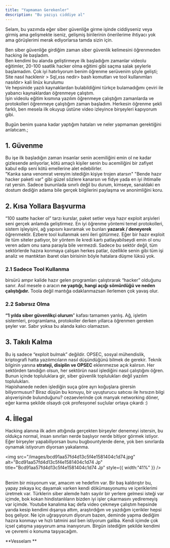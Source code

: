 ```yaml
---
title: "Yapmaman Gerekenler"
description: "Bu yazıyı ciddiye al"
---
```


Selam, bu yazımda eğer siber güvenliğe girme işinde ciddiyseniz veya girmiş ama gelişmekte iseniz, gelişmiş birilerinin önerilerime ihtiyacı yok ama görüşlerimi merak ediyorlarsa tamda sizin için.

Ben siber güvenliğe girdiğim zaman siber güvenlik kelimesini öğrenmeden hacking ile başladım.\
Ben kendimi bu alanda geliştirmeye ilk başladığım zamanlar videolu eğitimler, 20-100 saatlik hacker olma eğitimi gibi saçma salak şeylerle başlamadım. Çok iyi hatırlıyorum benim öğrenme serüvenim şöyle gelişti; Site nasıl hacklenir \> Sql,xss nedir\> bash komutları ve tool kullanımları nasıldır\> kali linüx kurulumu\
Ve hepsinide yazılı kaynaklardan bulabildiğimi türkçe bulamadığımı çeviri ile yabancı kaynaklardan öğrenmeye çalıştım.\
İşin videolu eğitim kısmına yazılım öğrenmeye çalıştığım zamanlarda ve protokolleri öğrenmeye çalıştığım zaman başladım. Herkesin öğrenme şekli farklı, ben mesela ilk okuyup üstüne video izleyince birşeyleri kapıyorum gibi.

Bugün benim şuana kadar yaptığım hataları ve neler yapmaman gerektiğini anlatıcam.;

## 1. Güvenme

Bu işe ilk başladığın zaman insanlar senin acemiliğini emin ol ne kadar gizlesende anlıyorlar, kötü amaçlı kişiler senin bu acemiliğini bir zafiyet kabul edip seni kötü emellerine alet edebilirler.\
"Kanka sana venomrat vereyim istediğin kişiye trojen atarsın" "Bende hazır hacker paketi var" gibi güzel sözlere kanarsın ve fidye yada en iyi ihtimalle rat yersin. Sadece bununlada sınırlı değil bu durum, kimseye, sanaldaki en dostum dediğin adama bile gerçek bilgilerini paylaşma ve anonimliğini koru.

## 2. Kısa Yollara Başvurma

“100 saatte hacker ol” tarzı kurslar, paket setler veya hazır exploit arşivleri seni gerçek anlamda geliştirmez. En iyi öğrenme yöntemi temel protokolleri, sistem işleyişini, ağ yapısını kavramak ve bunları **yazarak / deneyerek** öğrenmektir. Ezbere tool kullanmak seni ileri götürmez. Eğer bir hazır exploit ile tüm siteler patlıyor,  bir yöntem ile kredi kartı patlayabilseydi emin ol onu veren adam onu sana parayla bile vermezdi. Sadece bu sektör değil, tüm sektörlerde hazıra konmaya çalışan herkes patlar, özellikle senin gibi tüm işi analiz ve mantıktan ibaret olan birisinin böyle hatalara düşme lüksü yok.

### 2.1 Sadece Tool Kullanma

birsürü ampır kalide hazır gelen programları çalıştırarak “hacker” olduğunu sanır. Asıl mesele o aracın **ne yaptığı, hangi açığı sömürdüğü ve neden çalıştığıdır.** Toola değil mantığa odaklanmazsan ilerlemen çok yavaş olur.

### 2.2 Sabırsız Olma

**“1 yılda siber güvenlikçi olurum**” kafası tamamen yanlış. Ağ, işletim sistemleri, programlama, protokoller derken yıllarca öğrenmen gereken şeyler var. Sabır yoksa bu alanda kalıcı olamazsın.

## 3. Takılı Kalma

Bu iş sadece “exploit bulmak” değildir. OPSEC, sosyal mühendislik, kriptografi hatta yazılımcıların nasıl düşündüğünü bilmek de gerekir. Teknik bilginin yanına **strateji, disiplin ve OPSEC** eklenmezse açık kalırsın. Her sektörden tanıdığın olsun, her sektörün nasıl işlediğini nasıl çalıştığını öğren. Bunun içinde topluluklara gir, siber güvenlik toplulukları değil yazılım toplulukları.\
Hapishanede neden işlediğin suça göre ayrı koğuşlara girersin biliyormusun? Biraz düşün bu konuyu, bir uyuşturucu satıcısı ile hırsızın bilgi alışverişinde bulunduğunu? cezaevlerinde çok manyak networking döner, eğer karma şekilde olsaydı çok profesyonel suçlular ortaya çıkardı :)

## 4. İllegal

Hacking alanına ilk adım attığında gerçekten birşeyler denemeyi istersin, bu oldukça normal, insan sınırları nerde başlıyor nerde bitiyor görmek istiyor. Eğer birşeyler yapabiliyorsan bunu bugbountylerde dene, yok ben sınırlarda oynamak istiyorum diyorsan yakalanma.

<img
  src="/images/bcd91aa57fd4d13c5f4e1581404c1d74.jpg"
  alt="Bcd91aa57fd4d13c5f4e1581404c1d74 Jp"
  title="Bcd91aa57fd4d13c5f4e1581404c1d74 Jp"
  style={{ width:"41%" }}
/>

\
Benim bir misyonum var, amacım ve hedefim var. Bir baş kaldırıştır bu, yapay zekaya kıç dayamak varken kendi dökümasyonumu ve içeriklerimi üretmek var. Türklerin siber alemde hatrı sayılır bir yerlere gelmesi isteği var içimde, bok kokan hindistanlıların bizden iyi işler çıkarmasını yediremeyiş var içimde. Youtube kanalıma kaç defa video çekmeye çalıştım hepsinde yarıda kesip kendimi dışarıya attım, araştırdığım ve yazdığım içerikler hepsi boş geliyor. Ne için uğraşıyorum diyorum bazen, deminde yapma dediğim hazıra konmayı ve hızlı tatmini asıl ben istiyorum galiba. Kendi içimde çok içsel çatışma yaşıyorum ama inanıyorum. Birgün istediğim şekilde kendimi ve çevremi o konuma taşıyacağım.

**Vesselam **